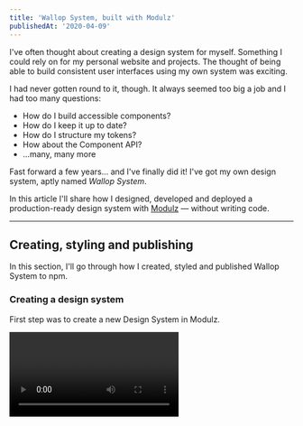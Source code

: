 ```yaml
---
title: 'Wallop System, built with Modulz'
publishedAt: '2020-04-09'
---
```



I've often thought about creating a design system for myself. Something I could rely on for my personal website and projects. The thought of being able to build consistent user interfaces using my own system was exciting.

I had never gotten round to it, though. It always seemed too big a job and I had too many questions:

- How do I build accessible components?
- How do I keep it up to date?
- How do I structure my tokens?
- How about the Component API?
- ...many, many more

Fast forward a few years... and I've finally did it! I've got my own design system, aptly named _Wallop System_.

In this article I'll share how I designed, developed and deployed a production-ready design system with [Modulz](https://modulz.app) — without writing code.

---

## Creating, styling and publishing

In this section, I'll go through how I created, styled and published Wallop System to npm.

### Creating a design system

First step was to create a new Design System in Modulz.

<video src={createDS} />

### Updating settings

On the design system settings page, I can update the name, style guide subdomain and manage team members - good for collabs.

<video src={dsSettings} />

### Configuring tokens

On the editor screen, I have access to tokens. Here you I add, remove or update tokens, from colors to font families.

<video src={tokens} />

### Styling components

On the editor screen, I can start consuming my tokens and applying them to components. I can also create and manage variants - super powerful!

<video src={styling} />

### Publishing

On the publish screen, I can publish my design system to npm. I can also select between a major or minor version and add release notes. Have a look at Wallop System [on npm](https://www.npmjs.com/package/@peduarte/wallop-system/).

<video src={publishing} />

### Style guide

A documented style guide is auto generated. This will serve as documentation for anyone wishing to use my design system. Have a look at Wallop System's [style guide](https://style-guide-develop.now.sh/live?sg=VJWEuVXytSNI91xSdD4).

<video src={styleGyide} />

---

## Consuming the generated library

In this section, I'll go through how I'm consuming Wallop System as a React library.

### Installing it

Since this was early published to npm, I can install it as a normal dependency:

```bash
yarn add @peduarte/wallop-system
```

### Wrapping it in a Provider

Then, I can wrap my app in `WallopProvider`, this makes it so all of the components are correctly bound to my tokens:

```jsx
import { WallopProvider } from '@peduarte/wallop-system';

<WallopProvider>
  <h1>Wallop!</h1>
</WallopProvider>;
```

### Importing components

I'm able to import all of my components directly from `@peduarte/wallop-system`, like this:

```jsx
import { Box, Text } from '@peduarte/wallop-system';

() => (
  <Box>
    <Text as="1">Wallop!</Text>
  </Box>
);
```

### Using system props

All components support `margin`, `padding` and `sx` props. I can use these to start laying out components on the page:

```jsx{4,5}
import { Box, Text } from '@peduarte/wallop-system';

() => (
  <Box m="5" sx={{ backgroundColor: 'black' }}>
    <Text as="h1" sx={{ color: 'gray' }}>
      Wallop!
    </Text>
  </Box>
);
```

If I want to change a value based on breakpoint, I can use the responsive syntax, like this:

```jsx{4}
import { Box, Text } from '@peduarte/wallop-system';

() => (
  <Box m={['3', '5']} sx={{ backgroundColor: 'black' }}>
    <Text as="h1" sx={{ color: 'gray' }}>
      Wallop!
    </Text>
  </Box>
);
```

This API is inspired by [Styled System](https://styled-system.com/) and [Theme UI](https://theme-ui.com/).

### Using variants

All the variants created in Modulz are available here too. Obviously. And I can use them like this:

```jsx{5}
import { Box, Text } from '@peduarte/wallop-system';

() => (
  <Box m={['3', '5']} sx={{ backgroundColor: 'black' }}>
    <Text as="h1" size="5" sx={{ color: 'gray' }}>
      Wallop!
    </Text>
  </Box>
);
```

### Demo

If youre curious to play around with the exported code, I've created a [Wallop System playground](https://codesandbox.io/s/wallop-system-playground-s1hho?file=/src/App.tsx) on CodeSandbox.

Feel free to fork it and build something with it. Make sure to refer to the [style guide](https://style-guide-develop.now.sh/live?sg=VJWEuVXytSNI91xSdD4) for documentation

---

## Conclusion

Being able to focus on the design system in one place, and then compose my screens in another felt really refreshing.

When I'm in Modulz, I'm worried about my tokens, the syling of my components, their variants, and how everything works in harmony – how a design system should be.

When I'm coding, my focus is on layout, logic and product-features. I can trust that when I import a component from my design system it works and it looks how it should.

It felt like the gap between design and development has just gotten shorter.

But most importantly, I can now answer those questions that have been hunting me for years:

### How do I build accessible components?

Modulz took care of that. I didn't have to worry about the accessibility concerns of `Tooltip`, `Tabs`, `Select` and many other complex components.

### How do I keep it up to date?

Modulz took care of that. Whenever a token is changed, all of the instaces where that token's being used get automatically updated. Publishing a new version to npm is only a few clicks away.

### How do I structure my tokens?

Modulz took care of that. I just had to choose their values.

### How about the Component API?

Modulz took care of that. All components are shipped with a consistent and documented API, I just had to worry about passing the right props.

## Thanks for reading

If you have any questions about Modulz or would like to learn more, feel free to reach out to me on the [bird site](https://twitter.com/peduarte).
